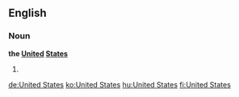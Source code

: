 ==English==

===Noun===
'''the [[united|United]] [[states|States]]'''

# {{form of|shortened form|the [[United States of America]]}}

[[de:United States]]
[[ko:United States]]
[[hu:United States]]
[[fi:United States]]